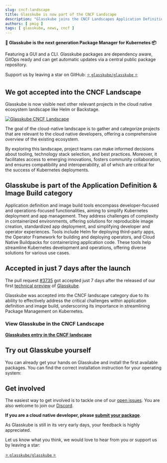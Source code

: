 ```yaml
---
slug: cncf-landscape
title: Glasskube is now part of the CNCF Landscape
description: "Glasskube joins the CNCF Landscapes Application Definition & Image Build category being more visible while building the missing Packager Manager for Kubernetes."
authors: [ pmig ]
tags: [ glasskube, news, cncf ]
---
```



**🧊 Glasskube is the next generation Package Manager for Kubernetes 📦**

Featuring a GUI and a CLI. Glasskube packages are dependency aware, GitOps ready and can get automatic updates via a central public package repository.

Support us by leaving a star on GitHub: [⭐ `glasskube/glasskube` ⭐](https://github.com/glasskube/glasskube/)

## We got accepted into the CNCF Landscape

Glasskube is now visible next other relevant projects in the cloud native ecosystem landscape like Helm or Backstage.

[![Glasskube CNCF Landscape](https://github.com/glasskube/glasskube/assets/3041752/54b8adad-e88f-4853-9250-e8c3bbbad993)](https://github.com/glasskube/glasskube/)

The goal of the cloud-native landscape is to gather and categorize projects that are relevant to the cloud native developers,
offering a comprehensive overview of the existing ecosystem.

By exploring this landscape, project teams can make informed decisions about tooling, technology stack selection, and best practices.
Moreover, it facilitates access to emerging innovations, fosters community collaboration, and ensures compatibility and interoperability,
all of which are critical for the success of Kubernetes deployments.

## Glasskube is part of the Application Definition & Image Build category

Application definition and image build tools encompass developer-focused and operations-focused functionalities,
aiming to simplify Kubernetes deployment and app management.
They address challenges of complexity in containerized environments, offering solutions for reproducible image creation,
standardized app deployment, and simplifying developer and operator experiences. Tools include Helm for deploying third-party apps,
the Operator Framework for building and deploying operators, and Cloud Native Buildpacks for containerizing application code.
These tools help streamline Kubernetes development and operations, offering diverse solutions for various use cases.

## Accepted in just 7 days after the launch

The pull request [#3735](https://github.com/cncf/landscape/pull/3735) got accepted just 7 days after the released of our first
[technical preview](https://glasskube.dev/blog/technical-preview/) of [Glasskube](https://glasskube.dev).

Glasskube was accepted into the CNCF landscape category due to its ability to effectively address the critical challenges
within application definition and image build, underscoring its importance in streamlining Package Management on Kubernetes.

### View Glasskube in the CNCF Landscape

**[Glasskubes entry in the CNCF landscape](https://landscape.cncf.io/?item=app-definition-and-development--application-definition-image-build--glasskube)**

## Try out Glasskube yourself

You can already get your hands on Glasskube and install the first available packages.
You can find the correct installation instruction for your operating system:

<Install/>

## Get involved

The easiest way to get involved is to tackle one of our [open issues](https://github.com/glasskube/glasskube/issues).
You are also welcome to join our [Discord](https://discord.gg/SxH6KUCGH7).

**If you are a cloud native developer, please [submit your package](https://github.com/glasskube/glasskube/discussions/90)**.

As Glasskube is still in its very early days, your feedback is highly appreciated.

Let us know what you think, we would love to hear from you or support us by leaving a star:

[⭐ `glasskube/glasskube` ⭐](https://github.com/glasskube/glasskube/)
